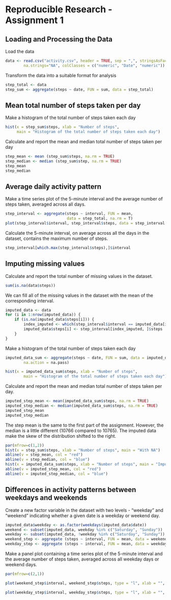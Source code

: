 # Reproducible Research - Assignment 1

## Loading and Processing the Data

Load the data 

```r
data <- read.csv("activity.csv", header = TRUE, sep = ",", stringsAsFactors = F, 
        na.strings="NA", colClasses = c("numeric", "Date", "numeric"))
```

Transform the data into a suitable format for analysis

```r
step_total <- data
step_sum <- aggregate(steps ~ date, FUN = sum, data = step_total)
```

## Mean total number of steps taken per day
Make a histogram of the total number of steps taken each day

```r
hist(x = step_sum$steps, xlab = "Number of steps", 
     main = "Histogram of the total number of steps taken each day")
```

Calculate and report the mean and median total number of steps taken per day

```r
step_mean <- mean (step_sum$steps, na.rm = TRUE)
step_median <- median (step_sum$step, na.rm = TRUE)
step_mean
step_median
```

## Average daily activity pattern
Make a time series plot of the 5-minute interval and the average number of steps taken, averaged across all days.

```r
step_interval <- aggregate(steps ~ interval, FUN = mean, 
                           data = step_total, na.rm = T)
plot(step_interval$interval, step_interval$steps, data = step_interval, type ="l")
```

Calculate the 5-minute interval, on average across all the days in the dataset, contains the maximum number of steps.

```r
step_interval[which.max(step_interval$steps),]$interval
```
## Imputing missing values
Calculate and report the total number of missing values in the dataset.

```r
sum(is.na(data$steps))
```

We can fill all of the missing values in the dataset with the mean of the corresponding interval.

```r
imputed_data <- data
for (i in 1:nrow(imputed_data)) {
    if (is.na(imputed_data$steps[i])) {
        index_imputed <- which(step_interval$interval == imputed_data[i, ]$interval)
        imputed_data$steps[i] <- step_interval[index_imputed, ]$steps
    }
}
```

Make a histogram of the total number of steps taken each day 
```r
imputed_data_sum <- aggregate(steps ~ date, FUN = sum, data = imputed_data, 
        na.action = na.pass)

hist(x = imputed_data_sum$steps, xlab = "Number of steps", 
        main = "Histogram of the total number of steps taken each day")
```

Calculate and report the mean and median total number of steps taken per day. 

```r
imputed_step_mean <- mean(imputed_data_sum$steps, na.rm = TRUE)
imputed_step_median <- median(imputed_data_sum$steps, na.rm = TRUE)
imputed_step_mean
imputed_step_median
```  
The step mean is the same to the first part of the assignment. However, the median is a little different (10766 compared to 10765). The imputed data make the skew of the distribution shifted to the right. 
```r
par(mfrow=c(1,2))
hist(x = step_sum$steps, xlab = "Number of steps", main = "With NA")
abline(v = step_mean, col = "red")
abline(v = step_median, col = "blue")
hist(x = imputed_data_sum$steps, xlab = "Number of steps", main = "Imputed")
abline(v = imputed_step_mean, col = "red")
abline(v = imputed_step_median, col = "blue")
```

## Differences in activity patterns between weekdays and weekends

Create a new factor variable in the dataset with two levels - "weekday" and "weekend" indicating whether a given date is a weekday or weekend day.

```r
imputed_data$weekday <- as.factor(weekdays(imputed_data$date))
weekend <- subset(imputed_data, weekday %in% c("Saturday", "Sunday"))
weekday <- subset(imputed_data, !weekday %in% c("Saturday", "Sunday"))
weekend_step <- aggregate (steps ~ interval, FUN = mean, data = weekend)
weekday_step <- aggregate (steps ~ interval, FUN = mean, data = weekday)
```

Make a panel plot containing a time series plot of the 5-minute interval and the average number of steps taken, averaged across all weekday days or weekend days.

```r
par(mfrow=c(2,1))

plot(weekend_step$interval, weekend_step$steps, type = "l", xlab = "", ylab = "Number of steps", main = "Weekend")

plot(weekday_step$interval, weekday_step$steps, type = "l", xlab = "", ylab = "Number of steps", main = "Weekday")
```


